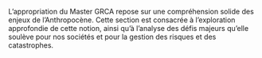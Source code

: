 L’appropriation du Master GRCA repose sur une compréhension solide des enjeux de l’Anthropocène.
Cette section est consacrée à l’exploration approfondie de cette notion, ainsi qu’à l’analyse des défis majeurs qu’elle soulève pour nos sociétés et pour la gestion des risques et des catastrophes.